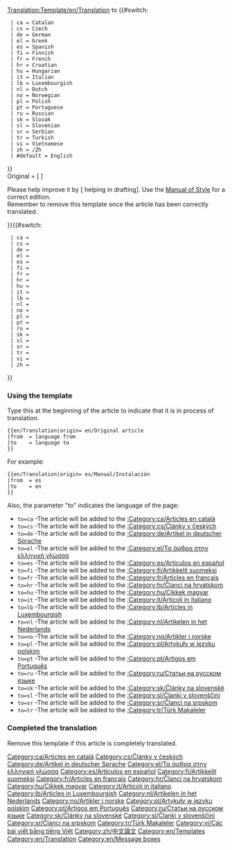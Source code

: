 <noinclude>[[Translation:Template/en/Translation]]</noinclude><noinclude></noinclude>{{en/Ambox| type  = style
| image = en/Translation.png
| text  = <strong>This article is being translated from {{#switch:{{{from|}}}
  | ca = Catalan
  | cs = Czech
  | de = German
  | el = Greek
  | es = Spanish
  | fi = Finnish
  | fr = French
  | hr = Croatian
  | hu = Hungarian
  | it = Italian
  | lb = Luxembourgish
  | nl = Dutch
  | no = Norwegian
  | pl = Polish
  | pt = Portuguese
  | ru = Russian
  | sk = Slovak
  | sl = Slovenian
  | sr = Serbian
  | tr = Turkish
  | vi = Vietnamese
  | zh = Chinese
  | #default = English
}} to {{#switch:{{{to|}}}
  | ca = Catalan
  | cs = Czech
  | de = German
  | el = Greek
  | es = Spanish
  | fi = Finnish
  | fr = French
  | hr = Croatian
  | hu = Hungarian
  | it = Italian
  | lb = Luxembourgish
  | nl = Dutch
  | no = Norwegian
  | pl = Polish
  | pt = Portuguese
  | ru = Russian
  | sk = Slovak
  | sl = Slovenian
  | sr = Serbian
  | tr = Turkish
  | vi = Vietnamese
  | zh = /Zh
  | #default = English
}}</strong><br/>
Original = <includeonly>[{{SERVER}}{{localurl:{{NAMESPACE}}:{{{origin}}}|action=view}} {{{origin}}}]</includeonly><noinclude>{{{origin}}}</noinclude><br/>
<p style="font-size: 90%">Please help improve it by [{{SERVER}}{{localurl:{{NAMESPACE}}:{{PAGENAME}}|action=edit}} helping in drafting]. Use the [[en/Wiki/Manual of Style|Manual of Style]] for a correct edition.<br/>
Remember to remove this template once the article has been correctly translated.</p>
}}<includeonly>{{#switch:{{{to|}}}
  | ca = [[Category:ca/Articles en català]]
  | cs = [[Category:cs/Články v českých]]
  | de = [[Category:de/Artikel in deutscher Sprache]]
  | el = [[Category:el/Τα άρθρα στην ελληνική γλώσσα]]
  | es = [[Category:es/Artículos en español]]
  | fi = [[Category:fi/Artikkelit suomeksi]]
  | fr = [[Category:fr/Articles en français]]
  | hr = [[Category:hr/Članci na hrvatskom]]
  | hu = [[Category:hu/Cikkek magyar]]
  | it = [[Category:it/Articoli in italiano]]
  | lb = [[Category:lb/Articles in Luxembourgish]]
  | nl = [[Category:nl/Artikelen in het Nederlands]]
  | no = [[Category:no/Artikler i norske]]
  | pl = [[Category:pl/Artykuły w języku polskim]]
  | pt = [[Category:pt/Artigos em Português]]
  | ru = [[Category:ru/Статьи на русском языке]]
  | sk = [[Category:sk/Články na slovenské]]
  | sl = [[Category:sl/Članki v slovenščini]]
  | sr = [[Category:sr/Članci na srpskom]]
  | tr = [[Category:tr/Türk Makaleler]]
  | vi = [[Category:vi/Các bài viết bằng tiếng Việt]]
  | zh = [[Category:zh/中文論文]]
}}</includeonly><noinclude>
=== Using the template ===
Type this at the beginning of the article to indicate that it is in process of translation.
<pre>
{{en/Translation|origin= en/Original article
|from  = language from
|to    = language to
}}
</pre>
For example:
<pre>
{{en/Translation|origin= es/Manual/Instalación
|from  = es
|to    = en
}}
</pre>
{{en/Translation|origin= es/Manual/Instalación
|from  = es
|to    = en
}}

Also, the parameter "to" indicates the language of the page:
*<code>to=ca</code> -The article will be added to the [[:Category:ca/Articles en català]]
*<code>to=cs</code> -The article will be added to the [[:Category:cs/Články v českých]]
*<code>to=de</code> -The article will be added to the [[:Category:de/Artikel in deutscher Sprache]]
*<code>to=el</code> -The article will be added to the [[:Category:el/Τα άρθρα στην ελληνική γλώσσα]]
*<code>to=es</code> -The article will be added to the [[:Category:es/Artículos en español]]
*<code>to=fi</code> -The article will be added to the [[:Category:fi/Artikkelit suomeksi]]
*<code>to=fr</code> -The article will be added to the [[:Category:fr/Articles en français]]
*<code>to=hr</code> -The article will be added to the [[:Category:hr/Članci na hrvatskom]]
*<code>to=hu</code> -The article will be added to the [[:Category:hu/Cikkek magyar]]
*<code>to=it</code> -The article will be added to the [[:Category:it/Articoli in italiano]]
*<code>to=lb</code> -The article will be added to the [[:Category:lb/Articles in Luxembourgish]]
*<code>to=nl</code> -The article will be added to the [[:Category:nl/Artikelen in het Nederlands]]
*<code>to=no</code> -The article will be added to the [[:Category:no/Artikler i norske]]
*<code>to=pl</code> -The article will be added to the [[:Category:pl/Artykuły w języku polskim]]
*<code>to=pt</code> -The article will be added to the [[:Category:pt/Artigos em Português]]
*<code>to=ru</code> -The article will be added to the [[:Category:ru/Статьи на русском языке]]
*<code>to=sk</code> -The article will be added to the [[:Category:sk/Články na slovenské]]
*<code>to=sl</code> -The article will be added to the [[:Category:sl/Članki v slovenščini]]
*<code>to=sr</code> -The article will be added to the [[:Category:sr/Članci na srpskom]]
*<code>to=tr</code> -The article will be added to the [[:Category:tr/Türk Makaleler]]

=== Completed the translation===
Remove this template if this article is completely translated.
[[Category:en/Templates]][[Category:en/Translation]][[Category:en/Message boxes]]</noinclude>
